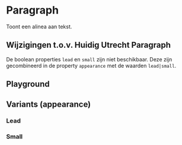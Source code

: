 
<Meta of={ParagraphStories} />

# Paragraph

Toont een alinea aan tekst.

## Wijzigingen t.o.v. Huidig Utrecht Paragraph

De boolean properties `lead` en `small` zijn niet beschikbaar. Deze zijn gecombineerd in de property `appearance` met de waarden `lead|small`.

## Playground

<Canvas of={ParagraphStories.Playground} />
<Controls of={ParagraphStories.Playground} />

## Variants (appearance)

### Lead

<Description of={ParagraphStories.Lead} />
<Canvas of={ParagraphStories.Lead} />

### Small

<Description of={ParagraphStories.Small} />
<Canvas of={ParagraphStories.Small} />

